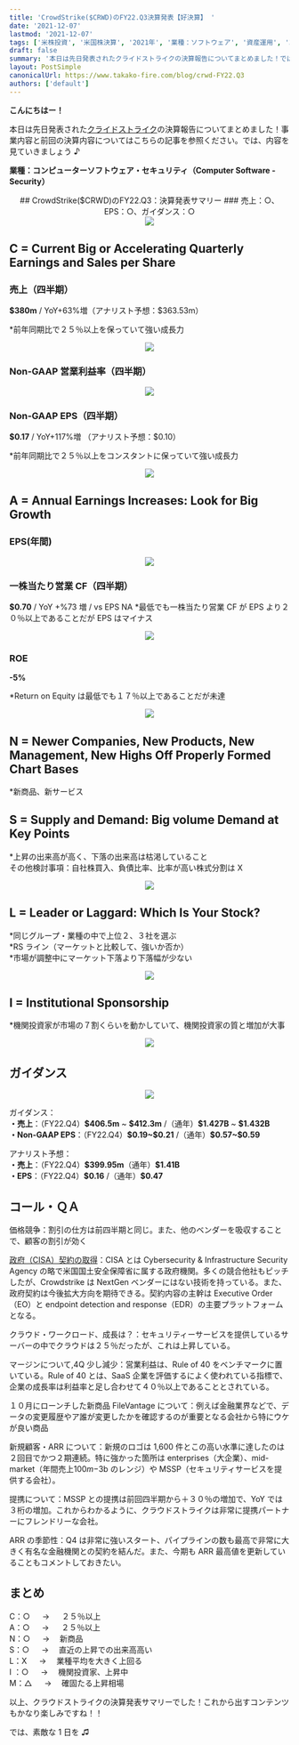```yaml
---
title: 'CrowdStrike($CRWD)のFY22.Q3決算発表【好決算】 '
date: '2021-12-07'
lastmod: '2021-12-07'
tags: ['米株投資', '米国株決算', '2021年', '業種：ソフトウェア', '資産運用', '30代女性']
draft: false
summary: '本日は先日発表されたクライドストライクの決算報告についてまとめました！では、内容を見ていきましょう♪'
layout: PostSimple
canonicalUrl: https://www.takako-fire.com/blog/crwd-FY22.Q3
authors: ['default']
---
```


**こんにちはー！**

本日は先日発表された[クライドストライク](https://ir.crowdstrike.com/news-releases/news-release-details/crowdstrike-reports-third-quarter-fiscal-year-2022-financial)の決算報告についてまとめました！事業内容と前回の決算内容についてはこちらの記事を参照ください。では、内容を見ていきましょう ♪

**業種：コンピューターソフトウェア・セキュリティ（Computer Software - Security）**

<TOCInline toc={props.toc} asDisclosure />

<center>## CrowdStrike($CRWD)のFY22.Q3：決算発表サマリー ### 売上：○、EPS：○、ガイダンス：○</center>

<div className="-mx-2 flex flex-wrap overflow-hidden xl:-mx-2">
  <div className="my-1 w-full overflow-hidden px-2 xl:my-1 xl:w-1/2 xl:px-2">
    <center>
      <Image src="/static/images/CRWD-FY22.Q3/financials.png" width={676} height={380} />
    </center>
  </div>
</div>

## C = Current Big or Accelerating Quarterly Earnings and Sales per Share

### 売上（四半期）

**\$380m** / YoY+63%増（アナリスト予想：$363.53m）

\*前年同期比で２５％以上を保っていて強い成長力

<div className="-mx-2 flex flex-wrap overflow-hidden xl:-mx-2">
  <div className="my-1 w-full overflow-hidden px-2 xl:my-1 xl:w-1/2 xl:px-2">
    <center>
      <Image src="/static/images/CRWD-FY22.Q3/sales.png" width={443} height={253} />
    </center>
  </div>
</div>

### Non-GAAP 営業利益率（四半期）

<div className="-mx-2 flex flex-wrap overflow-hidden xl:-mx-2">
  <div className="my-1 w-full overflow-hidden px-2 xl:my-1 xl:w-1/2 xl:px-2">
    <center>
      <Image src="/static/images/CRWD-FY22.Q3/op.png" width={452} height={247} />
    </center>
  </div>
</div>

### Non-GAAP EPS（四半期）

**\$0.17** / YoY+117%増 （アナリスト予想：\$0.10）<br/>

\*前年同期比で２５％以上をコンスタントに保っていて強い成長力

<div className="-mx-2 flex flex-wrap overflow-hidden xl:-mx-2">
  <div className="my-1 w-full overflow-hidden px-2 xl:my-1 xl:w-1/2 xl:px-2">
    <center>
      <Image src="/static/images/CRWD-FY22.Q3/eps.png" width={404} height={236} />
    </center>
  </div>
</div>

## A = Annual Earnings Increases: Look for Big Growth

### EPS(年間)

<div className="-mx-2 flex flex-wrap overflow-hidden xl:-mx-2">
  <div className="my-1 w-full overflow-hidden px-2 xl:my-1 xl:w-1/2 xl:px-2">
    <center>
      <Image src="/static/images/CRWD-FY22.Q3/eps2.png" width={345} height={199} />
    </center>
  </div>
</div>

### 一株当たり営業 CF（四半期）

**\$0.70** / YoY +%73 増 / vs EPS NA \*最低でも一株当たり営業 CF が EPS より２０％以上であることだが EPS はマイナス

<div className="-mx-2 flex flex-wrap overflow-hidden xl:-mx-2">
  <div className="my-1 w-full overflow-hidden px-2 xl:my-1 xl:w-1/2 xl:px-2">
    <center>
      <Image src="/static/images/CRWD-FY22.Q3/cf.png" width={446} height={233} />
    </center>
  </div>
</div>

### ROE

**-5%**

\*Return on Equity は最低でも１７％以上であることだが未達

<div className="-mx-2 flex flex-wrap overflow-hidden xl:-mx-2">
  <div className="my-1 w-full overflow-hidden px-2 xl:my-1 xl:w-1/2 xl:px-2">
    <center>
      <Image src="/static/images/CRWD-FY22.Q3/roe.png" width={418} height={233} />
    </center>
  </div>
</div>

## N = Newer Companies, New Products, New Management, New Highs Off Properly Formed Chart Bases

\*新商品、新サービス

## S = Supply and Demand: Big volume Demand at Key Points

\*上昇の出来高が高く、下落の出来高は枯渇していること <br/>
その他検討事項：自社株買入、負債比率、比率が高い株式分割は X

<div className="-mx-2 flex flex-wrap overflow-hidden xl:-mx-2">
  <div className="my-1 w-full overflow-hidden px-2 xl:my-1 xl:w-1/2 xl:px-2">
    <center>
      <Image src="/static/images/CRWD-FY22.Q3/stock.png" width={977} height={508} />
    </center>
  </div>
</div>

## L = Leader or Laggard: Which Is Your Stock?

*同じグループ・業種の中で上位２、３社を選ぶ <br/>
*RS ライン（マーケットと比較して、強いか否か） <br/> \*市場が調整中にマーケット下落より下落幅が少ない

<div className="-mx-2 flex flex-wrap overflow-hidden xl:-mx-2">
  <div className="my-1 w-full overflow-hidden px-2 xl:my-1 xl:w-1/2 xl:px-2">
    <center>
      <Image src="/static/images/CRWD-FY22.Q3/compare.png" width={859} height={533} />
    </center>
  </div>
</div>

## I = Institutional Sponsorship

\*機関投資家が市場の７割くらいを動かしていて、機関投資家の質と増加が大事

<div className="-mx-2 flex flex-wrap overflow-hidden xl:-mx-2">
  <div className="my-1 w-full overflow-hidden px-2 xl:my-1 xl:w-1/2 xl:px-2">
    <center>
      <Image src="/static/images/CRWD-FY22.Q3/fund.png" width={339} height={404} />
    </center>
  </div>
</div>

## ガイダンス

<div className="-mx-2 flex flex-wrap overflow-hidden xl:-mx-2">
  <div className="my-1 w-full overflow-hidden px-2 xl:my-1 xl:w-1/2 xl:px-2">
    <center>
      <Image src="/static/images/CRWD-FY22.Q3/guidance.png" width={800} height={209} />
    </center>
  </div>
</div>

ガイダンス：<br/>
**・売上**：（FY22.Q4）**\$406.5m** ~ **\$412.3m** /（通年）**\$1.427B** ~ **\$1.432B** <br/>
**・Non-GAAP EPS**：（FY22.Q4）**\$0.19~\$0.21** /（通年）**\$0.57~\$0.59**

アナリスト予想：<br/>
**・売上**：（FY22.Q4）**\$399.95m**（通年）**\$1.41B** <br/>
**・EPS**：（FY22.Q4）**\$0.16** /（通年）**\$0.47**

## コール・ＱＡ

価格競争：割引の仕方は前四半期と同じ。また、他のベンダーを吸収することで、顧客の割引が効く

[政府（CISA）契約の取得](https://www.crowdstrike.com/press-releases/cisa-selects-crowdstrike-to-protect-the-nations-critical-endpoints-and-workloads/)：CISA とは Cybersecurity & Infrastructure Security Agency の略で米国国土安全保障省に属する政府機関。多くの競合他社もピッチしたが、Crowdstrike は NextGen ベンダーにはない技術を持っている。また、政府契約は今後拡大方向を期待できる。契約内容の主幹は Executive Order（EO）と endpoint detection and response（EDR）の主要プラットフォームとなる。

クラウド・ワークロード、成長は？：セキュリティーサービスを提供しているサーバーの中でクラウドは２５％だったが、これは上昇している。

マージンについて,4Q 少し減少：営業利益は、Rule of 40 をベンチマークに置いている。Rule of 40 とは、SaaS 企業を評価するによく使われている指標で、企業の成長率は利益率と足し合わせて４０％以上であることとされている。

１０月にローンチした新商品 FileVantage について：例えば金融業界などで、データの変更履歴やア誰が変更したかを確認するのが重要となる会社から特にウケが良い商品

新規顧客・ARR について：新規のロゴは 1,600 件とこの高い水準に達したのは２回目でかつ２期連続。特に強かった箇所は enterprises（大企業）、mid-market（年間売上$100m-$3b のレンジ）や MSSP（セキュリティサービスを提供する会社）。

提携について：MSSP との提携は前回四半期から＋３０％の増加で、YoY では３桁の増加。これからわかるように、クラウドストライクは非常に提携パートナーにフレンドリーな会社。

ARR の季節性：Q4 は非常に強いスタート、パイプラインの数も最高で非常に大きく有名な金融機関との契約を結んだ。また、今期も ARR 最高値を更新していることもコメントしておきたい。

## まとめ

C：○ 　 → 　 ２５％以上 <br/>
A：○ 　 → 　 ２５％以上　<br/>
N：○ 　 → 　新商品 <br/>
S：○ 　 → 　直近の上昇での出来高高い <br/>
L：X 　 → 　業種平均を大きく上回る <br/>
I ：○ 　 → 　機関投資家、上昇中 <br/>
M：△ 　 → 　確固たる上昇相場

以上、クラウドストライクの決算発表サマリーでした！これから出すコンテンツもかなり楽しみですね！！

では、素敵な 1 日を ♫
